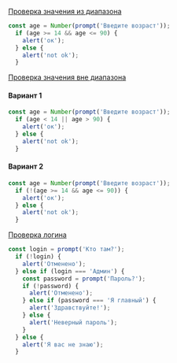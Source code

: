 
<Meta title="Учебник/Основы JavaScript/Логические операторы" />

[Проверка значения из диапазона](https://learn.javascript.ru/task/check-if-in-range)

```ts
const age = Number(prompt('Введите возраст'));
  if (age >= 14 && age <= 90) {
    alert('ок');
  } else {
    alert('not ok');
  }
```

[Проверка значения вне диапазона](https://learn.javascript.ru/task/check-if-out-range)

#### Вариант 1

```ts
const age = Number(prompt('Введите возраст'));
  if (age < 14 || age > 90) {
    alert('ок');
  } else {
    alert('not ok');
  }
```

#### Вариант 2

```ts
const age = Number(prompt('Введите возраст'));
  if (!(age >= 14 && age <= 90)) {
    alert('ок');
  } else {
    alert('not ok');
  }
```

[Проверка логина](https://learn.javascript.ru/task/check-login)

```ts
const login = prompt('Кто там?');
  if (!login) {
    alert('Отменено');
  } else if (login === 'Админ') {
    const password = prompt('Пароль?');
    if (!password) {
      alert('Отменено');
    } else if (password === 'Я главный') {
      alert('Здравствуйте!');
    } else {
      alert('Неверный пароль');
    }
  } else {
    alert('Я вас не знаю');
  }
```
